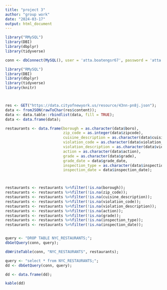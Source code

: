 ```yaml
---
title: "project 3"
author: "group work"
date: "2024-03-17"
output: html_document
---
```


```r
library("RMySQL")
library(DBI)
library(dbplyr)
library(tidyverse)

conn <- dbConnect(MySQL(), user = 'atta.boatengsr67', password = 'atta.boatengsr67', dbname='atta.boatengsr67', host = 'cunydata607sql.mysql.database.azure.com');

```

```r

library("RMySQL")
library(DBI)
library(dbplyr)
library(tidyverse)
library(knitr)



res <- GET("https://data.cityofnewyork.us/resource/43nn-pn8j.json");
data <- fromJSON(rawToChar(res$content));
data <- data.table::rbindlist(data, fill = TRUE);
data <- data.frame(data);

restaurants <- data.frame(borough = as.character(data$boro),
                          zip_code = as.integer(data$zipcode),
                          cuisine_description = as.character(data$cuisine_description),
                          violation_code = as.character(data$violation_code),
                          violation_description = as.character(data$violation_description),
                          action = as.character(data$action),
                          grade = as.character(data$grade),
                          grade_date = data$grade_date,
                          inspection_type = as.character(data$inspection_type),
                          inspection_date = data$inspection_date);



restaurants <- restaurants %>%filter(!is.na(borough));
restaurants <- restaurants %>%filter(!is.na(zip_code));
restaurants <- restaurants %>%filter(!is.na(cuisine_description));
restaurants <- restaurants %>%filter(!is.na(violation_code));
restaurants <- restaurants %>%filter(!is.na(violation_description));
restaurants <- restaurants %>%filter(!is.na(action));
restaurants <- restaurants %>%filter(!is.na(grade));
restaurants <- restaurants %>%filter(!is.na(inspection_type));
restaurants <- restaurants %>%filter(!is.na(inspection_date));


query <- "DROP TABLE NYC_RESTAURANTS;";
dbGetQuery(conn, query);

dbWriteTable(conn, "NYC_RESTAURANTS", restaurants);

query <- "select * from NYC_RESTAURANTS;";
dd <- dbGetQuery(conn, query);

dd <- data.frame(dd);

kable(dd)



```
